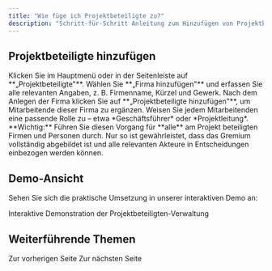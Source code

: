 ```yaml
---
title: "Wie füge ich Projektbeteiligte zu?"
description: "Schritt-für-Schritt Anleitung zum Hinzufügen von Projektbeteiligten"
---
```


## Projektbeteiligte hinzufügen

<Steps>
  <Step title="Projektbeteiligte-Bereich öffnen">
    Klicken Sie im Hauptmenü oder in der Seitenleiste auf **„Projektbeteiligte"**.
  </Step>
  <Step title="Firma hinzufügen">
    Wählen Sie **„Firma hinzufügen"** und erfassen Sie alle relevanten Angaben, z. B. Firmenname, Kürzel und Gewerk.
  </Step>
  <Step title="Mitarbeitende ergänzen">
    Nach dem Anlegen der Firma klicken Sie auf **„Projektbeteiligte hinzufügen"**, um Mitarbeitende dieser Firma zu ergänzen.
  </Step>
  <Step title="Rollen zuweisen">
    Weisen Sie jedem Mitarbeitenden eine passende Rolle zu – etwa *Geschäftsführer* oder *Projektleitung*.
  </Step>
</Steps>

<Warning>
**Wichtig:** Führen Sie diesen Vorgang für **alle** am Projekt beteiligten Firmen und Personen durch. Nur so ist gewährleistet, dass das Gremium vollständig abgebildet ist und alle relevanten Akteure in Entscheidungen einbezogen werden können.
</Warning>

## Demo-Ansicht

Sehen Sie sich die praktische Umsetzung in unserer interaktiven Demo an:

<Card title="📹 Zur Demo-Ansicht" href="https://app.arcade.software/flows/Yn0XhV0GBSPOqGDWn4ZD/view" icon="play">
  Interaktive Demonstration der Projektbeteiligten-Verwaltung
</Card>

## Weiterführende Themen

<Card title="← Zurück: Protokollkopf erstellen" icon="arrow-left" href="/faq/protokollkopf">
  Zur vorherigen Seite
</Card>
<Card title="Weiter: Gremium anlegen →" icon="arrow-right" href="/faq/gremium-anlegen">
  Zur nächsten Seite
</Card> 